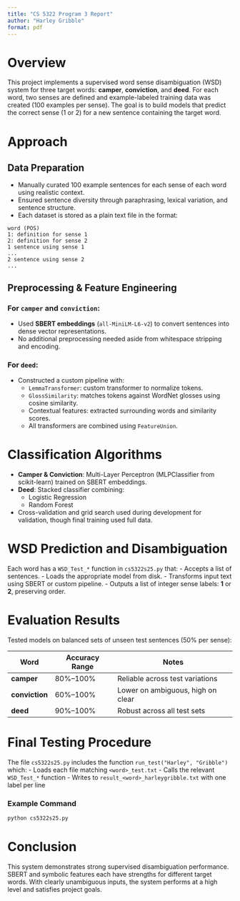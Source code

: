 ```yaml
---
title: "CS 5322 Program 3 Report"
author: "Harley Gribble"
format: pdf
---
```


# Overview

This project implements a supervised word sense disambiguation (WSD) system for three target words: **camper**, **conviction**, and **deed**. For each word, two senses are defined and example-labeled training data was created (100 examples per sense). The goal is to build models that predict the correct sense (1 or 2) for a new sentence containing the target word.

# Approach

## Data Preparation

- Manually curated 100 example sentences for each sense of each word using realistic context.
- Ensured sentence diversity through paraphrasing, lexical variation, and sentence structure.
- Each dataset is stored as a plain text file in the format:

```
word (POS)
1: definition for sense 1
2: definition for sense 2
1 sentence using sense 1
...
2 sentence using sense 2
...
```

## Preprocessing & Feature Engineering

### For `camper` and `conviction`:
- Used **SBERT embeddings** (`all-MiniLM-L6-v2`) to convert sentences into dense vector representations.
- No additional preprocessing needed aside from whitespace stripping and encoding.

### For `deed`:
- Constructed a custom pipeline with:
  - `LemmaTransformer`: custom transformer to normalize tokens.
  - `GlossSimilarity`: matches tokens against WordNet glosses using cosine similarity.
  - Contextual features: extracted surrounding words and similarity scores.
  - All transformers are combined using `FeatureUnion`.

# Classification Algorithms

- **Camper & Conviction**: Multi-Layer Perceptron (MLPClassifier from scikit-learn) trained on SBERT embeddings.
- **Deed**: Stacked classifier combining:
  - Logistic Regression
  - Random Forest
- Cross-validation and grid search used during development for validation, though final training used full data.

# WSD Prediction and Disambiguation

Each word has a `WSD_Test_*` function in `cs5322s25.py` that:
- Accepts a list of sentences.
- Loads the appropriate model from disk.
- Transforms input text using SBERT or custom pipeline.
- Outputs a list of integer sense labels: **1** or **2**, preserving order.

# Evaluation Results

Tested models on balanced sets of unseen test sentences (50% per sense):

| Word       | Accuracy Range | Notes |
|------------|----------------|-------|
| **camper**     | 80%–100%        | Reliable across test variations |
| **conviction** | 60%–100%        | Lower on ambiguous, high on clear |
| **deed**       | 90%–100%        | Robust across all test sets |

# Final Testing Procedure

The file `cs5322s25.py` includes the function `run_test("Harley", "Gribble")` which:
- Loads each file matching `<word>_test.txt`
- Calls the relevant `WSD_Test_*` function
- Writes to `result_<word>_harleygribble.txt` with one label per line

### Example Command

```bash
python cs5322s25.py
```

# Conclusion

This system demonstrates strong supervised disambiguation performance. SBERT and symbolic features each have strengths for different target words. With clearly unambiguous inputs, the system performs at a high level and satisfies project goals.

